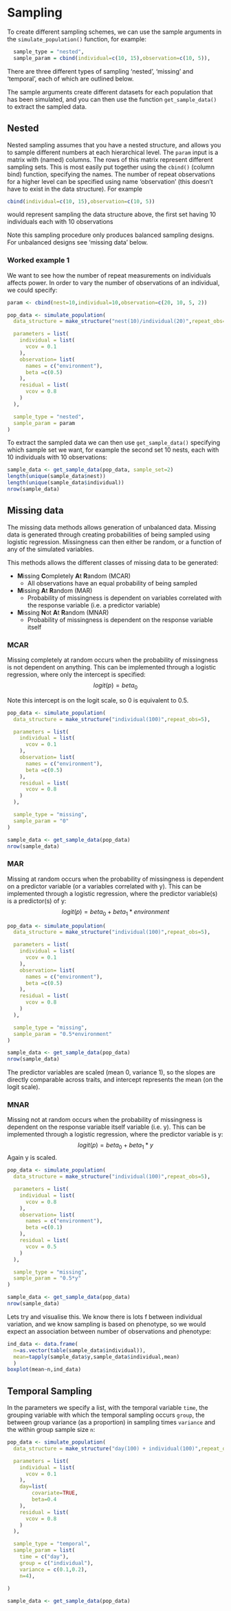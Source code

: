 # Sampling  {#sampling}

To create different sampling schemes, we can use the sample arguments in the `simulate_population()` function, for example:
```r
  sample_type = "nested", 
  sample_param = cbind(individual=c(10, 15),observation=c(10, 5)),
```

There are three different types of sampling 'nested', 'missing' and 'temporal', each of which are outlined below.

The sample arguments create different datasets for each population that has been simulated, and you can then use the function `get_sample_data()` to extract the sampled data. 


## Nested

Nested sampling assumes that you have a nested structure, and allows you to sample different numbers at each hierarchical level. The `param` input is a matrix with (named) columns.  The rows of this matrix represent different sampling sets. This is most easily put together using the `cbind()` (column bind) function, specifying the names. The number of repeat observations for a higher level can be specified using name 'observation' (this doesn't have to exist in the data structure). For example

```r
cbind(individual=c(10, 15),observation=c(10, 5))
```
 would represent sampling the data structure above, the first set having 10 individuals each with 10 observations

Note this sampling procedure only produces balanced sampling designs. For unbalanced designs see 'missing data' below.

### Worked example 1
We want to see how the number of repeat measurements on individuals affects power. In order to vary the number of observations of an individual, we could specify:

```r
param <- cbind(nest=10,individual=10,observation=c(20, 10, 5, 2))
```

```r

pop_data <- simulate_population(
  data_structure = make_structure("nest(10)/individual(20)",repeat_obs=20),

  parameters = list(
    individual = list( 
      vcov = 0.1
    ),
    observation= list(
      names = c("environment"),
      beta =c(0.5)
    ), 
    residual = list(
      vcov = 0.8
    )
  ),

  sample_type = "nested", 
  sample_param = param
)
```

To extract the sampled data we can then use `get_sample_data()` specifying which sample set we want, for example the second set 10 nests, each with 10 individuals with 10 observations:

```r
sample_data <- get_sample_data(pop_data, sample_set=2)
length(unique(sample_data$nest))
length(unique(sample_data$individual))
nrow(sample_data)
```

## Missing data
The missing data methods allows generation of unbalanced data. Missing data is generated through creating probabilities of being sampled using logistic regression. Missingness can then either be random, or a function of any of the simulated variables. 

This methods allows the different classes of missing data to be generated:

- **M**issing **C**ompletely **A**t **R**andom (MCAR)
    - All observations have an equal probability of being sampled
- **M**issing **A**t **R**andom (MAR)
    - Probability of missingness is dependent on variables correlated with the response variable (i.e. a predictor variable)
- **M**issing **N**ot **A**t **R**andom (MNAR)
    - Probability of missingness is dependent on the response variable itself 

<!--
Logistic function - probability of being sampled
	MNAR Y = beta_1 * body size
	MNAR Y = beta_1 * (temp +residual)
	MAR Y = beta_2*temp
-->

### MCAR
Missing completely at random occurs when the probability of missingness is not dependent on anything.  This can be implemented through a logistic regression, where only the intercept is specified:
$$ logit(p) = beta_0 $$

Note this intercept is on the logit scale, so 0 is equivalent to 0.5.

```r
pop_data <- simulate_population(
  data_structure = make_structure("individual(100)",repeat_obs=5),

  parameters = list(
    individual = list( 
      vcov = 0.1
    ),
    observation= list(
      names = c("environment"),
      beta =c(0.5)
    ), 
    residual = list(
      vcov = 0.8
    )
  ),

  sample_type = "missing", 
  sample_param = "0"
)

sample_data <- get_sample_data(pop_data)
nrow(sample_data)
```

### MAR
Missing  at random occurs when the probability of missingness is dependent on a predictor variable (or a variables correlated with y). This can be implemented through a logistic regression, where the predictor variable(s) is a predictor(s) of y:
$$ logit(p) = beta_0 + beta_1*environment $$ 
```r
pop_data <- simulate_population(
  data_structure = make_structure("individual(100)",repeat_obs=5),

  parameters = list(
    individual = list( 
      vcov = 0.1
    ),
    observation= list(
      names = c("environment"),
      beta =c(0.5)
    ), 
    residual = list(
      vcov = 0.8
    )
  ),

  sample_type = "missing", 
  sample_param = "0.5*environment"
)

sample_data <- get_sample_data(pop_data)
nrow(sample_data)

```
The predictor variables are scaled (mean 0, variance 1), so the slopes are directly comparable across traits, and intercept represents the mean (on the logit scale).

### MNAR
Missing not at random occurs when the probability of missingness is dependent on the response variable itself variable (i.e. y). This can be implemented through a logistic regression, where the predictor variable is y:
$$ logit(p) = beta_0 + beta_1*y $$ 
Again y is scaled.

```r
pop_data <- simulate_population(
  data_structure = make_structure("individual(100)",repeat_obs=5),

  parameters = list(
    individual = list( 
      vcov = 0.8
    ),
    observation= list(
      names = c("environment"),
      beta =c(0.1)
    ), 
    residual = list(
      vcov = 0.5
    )
  ),

  sample_type = "missing", 
  sample_param = "0.5*y"
)

sample_data <- get_sample_data(pop_data)
nrow(sample_data)

```

Lets try and visualise this. We know there is lots f between individual variation, and we know sampling is based on phenotype, so we would expect an association between number of observations and phenotype:
```r
ind_data <- data.frame(
  n=as.vector(table(sample_data$individual)),
  mean=tapply(sample_data$y,sample_data$individual,mean)
  )
boxplot(mean~n,ind_data)

```	

<!-- example of variation in sampling between individuals, but not related to phenotype - create an individual level variable with beta=0 (doesn't affect phenotype, and then do sampling based on that) -->


## Temporal Sampling

In the parameters we specify a list, with the temporal variable `time`, the grouping variable with which the temporal sampling occurs `group`, the between group variance (as a proportion) in sampling times `variance` and the within group sample size `n`:
```r

pop_data <- simulate_population(
  data_structure = make_structure("day(100) + individual(100)",repeat_obs=1),

  parameters = list(
    individual = list( 
      vcov = 0.1
    ),
    day=list(
    	covariate=TRUE, 
    	beta=0.4
    ), 
    residual = list(
      vcov = 0.8
    )
  ),

  sample_type = "temporal", 
  sample_param = list(
    time = c("day"), 
    group = c("individual"), 
    variance = c(0.1,0.2), 
    n=4), 
  
)

sample_data <- get_sample_data(pop_data)



```

